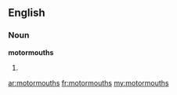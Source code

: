 ==English==

===Noun===
'''motormouths'''

# {{plural of|[[motormouth]]}}

[[ar:motormouths]]
[[fr:motormouths]]
[[my:motormouths]]
